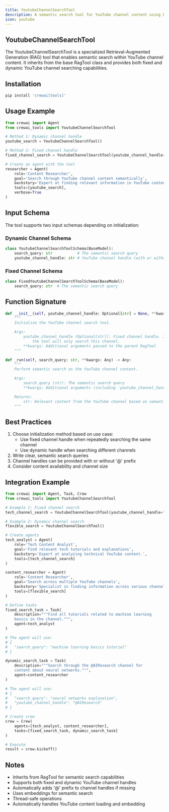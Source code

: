 ```yaml
---
title: YoutubeChannelSearchTool
description: A semantic search tool for YouTube channel content using RAG capabilities
icon: youtube
---
```


## YoutubeChannelSearchTool

The YoutubeChannelSearchTool is a specialized Retrieval-Augmented Generation (RAG) tool that enables semantic search within YouTube channel content. It inherits from the base RagTool class and provides both fixed and dynamic YouTube channel searching capabilities.

## Installation

```bash
pip install 'crewai[tools]'
```

## Usage Example

```python
from crewai import Agent
from crewai_tools import YoutubeChannelSearchTool

# Method 1: Dynamic channel handle
youtube_search = YoutubeChannelSearchTool()

# Method 2: Fixed channel handle
fixed_channel_search = YoutubeChannelSearchTool(youtube_channel_handle="@example_channel")

# Create an agent with the tool
researcher = Agent(
    role='Content Researcher',
    goal='Search through YouTube channel content semantically',
    backstory='Expert at finding relevant information in YouTube content.',
    tools=[youtube_search],
    verbose=True
)
```

## Input Schema

The tool supports two input schemas depending on initialization:

### Dynamic Channel Schema
```python
class YoutubeChannelSearchToolSchema(BaseModel):
    search_query: str           # The semantic search query
    youtube_channel_handle: str # YouTube channel handle (with or without @)
```

### Fixed Channel Schema
```python
class FixedYoutubeChannelSearchToolSchema(BaseModel):
    search_query: str  # The semantic search query
```

## Function Signature

```python
def __init__(self, youtube_channel_handle: Optional[str] = None, **kwargs):
    """
    Initialize the YouTube channel search tool.

    Args:
        youtube_channel_handle (Optional[str]): Fixed channel handle. If provided, 
            the tool will only search this channel.
        **kwargs: Additional arguments passed to the parent RagTool
    """

def _run(self, search_query: str, **kwargs: Any) -> Any:
    """
    Perform semantic search on the YouTube channel content.

    Args:
        search_query (str): The semantic search query
        **kwargs: Additional arguments (including 'youtube_channel_handle' for dynamic mode)

    Returns:
        str: Relevant content from the YouTube channel based on semantic search
    """
```

## Best Practices

1. Choose initialization method based on use case:
   - Use fixed channel handle when repeatedly searching the same channel
   - Use dynamic handle when searching different channels
2. Write clear, semantic search queries
3. Channel handles can be provided with or without '@' prefix
4. Consider content availability and channel size

## Integration Example

```python
from crewai import Agent, Task, Crew
from crewai_tools import YoutubeChannelSearchTool

# Example 1: Fixed channel search
tech_channel_search = YoutubeChannelSearchTool(youtube_channel_handle="@TechChannel")

# Example 2: Dynamic channel search
flexible_search = YoutubeChannelSearchTool()

# Create agents
tech_analyst = Agent(
    role='Tech Content Analyst',
    goal='Find relevant tech tutorials and explanations',
    backstory='Expert at analyzing technical YouTube content.',
    tools=[tech_channel_search]
)

content_researcher = Agent(
    role='Content Researcher',
    goal='Search across multiple YouTube channels',
    backstory='Specialist in finding information across various channels.',
    tools=[flexible_search]
)

# Define tasks
fixed_search_task = Task(
    description="""Find all tutorials related to machine learning 
    basics in the channel.""",
    agent=tech_analyst
)

# The agent will use:
# {
#   "search_query": "machine learning basics tutorial"
# }

dynamic_search_task = Task(
    description="""Search through the @AIResearch channel for 
    content about neural networks.""",
    agent=content_researcher
)

# The agent will use:
# {
#   "search_query": "neural networks explanation",
#   "youtube_channel_handle": "@AIResearch"
# }

# Create crew
crew = Crew(
    agents=[tech_analyst, content_researcher],
    tasks=[fixed_search_task, dynamic_search_task]
)

# Execute
result = crew.kickoff()
```

## Notes

- Inherits from RagTool for semantic search capabilities
- Supports both fixed and dynamic YouTube channel handles
- Automatically adds '@' prefix to channel handles if missing
- Uses embeddings for semantic search
- Thread-safe operations
- Automatically handles YouTube content loading and embedding
